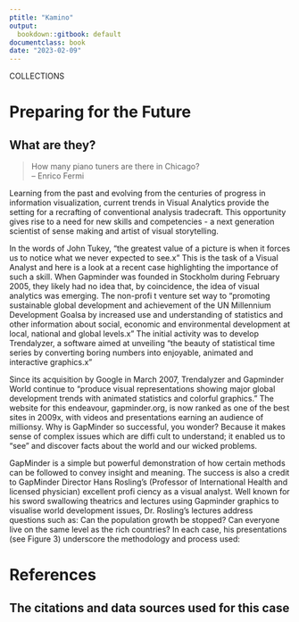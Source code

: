 ```yaml
---
ptitle: "Kamino"
output:
  bookdown::gitbook: default
documentclass: book
date: "2023-02-09"
---
```


COLLECTIONS  

# Preparing for the Future
## What are they?

> How many piano tuners are there in Chicago?\
-- Enrico Fermi\

Learning from the past and evolving from the centuries of progress in information visualization, current trends in Visual Analytics provide the setting for a recrafting of conventional analysis tradecraft. This opportunity gives rise to a need for new skills and competencies - a next generation scientist of sense making and artist of visual storytelling.

In the words of John Tukey, “the greatest value of a picture is when it forces us to notice what we never expected to see.x” This is the task of a Visual Analyst and here is a look at a recent case highlighting the importance of such a skill. When Gapminder was founded in Stockholm during February 2005, they likely had no idea that, by coincidence, the idea of visual analytics was emerging. The non-profi t venture set way to “promoting sustainable global development and achievement of the UN Millennium Development Goalsa by increased use and understanding of statistics and other information about social, economic and environmental development at local, national and global levels.x” The initial activity was to develop Trendalyzer, a software aimed at unveiling “the beauty of statistical time series by converting boring numbers into enjoyable,
animated and interactive graphics.x”

Since its acquisition by Google in March 2007, Trendalyzer and Gapminder World continue to “produce visual representations showing major global development trends with animated statistics and colorful graphics.” The website for this endeavour, gapminder.org, is now ranked as one of the best sites in 2009x, with videos and presentations earning an audience of millionsy. Why is GapMinder so successful, you wonder? Because it makes sense of complex issues which are diffi cult to understand; it enabled us to “see” and discover facts about the world and our wicked problems.

GapMinder is a simple but powerful demonstration of how certain methods can be followed to convey insight and meaning. The success is also a credit to GapMinder Director Hans Rosling’s (Professor of International Health and licensed physician) excellent profi ciency as a visual analyst. Well known for his sword swallowing theatrics and lectures using Gapminder graphics to visualise world development issues, Dr. Rosling’s lectures address questions such as: Can the population growth be stopped? Can everyone live on the same level as the rich countries? In each case, his presentations (see Figure 3) underscore the methodology and process used:

# References
## The citations and data sources used for this case
